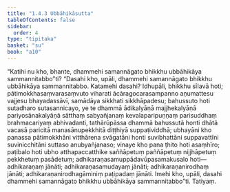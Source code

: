 ```yaml
---
title: "1.4.3 Ubbāhikāsutta"
tableOfContents: false
sidebar:
  order: 4
type: "tipitaka"
basket: "su"
book: "a10"
---
```



<DynamicBreadcrumb />

<Division number="33" book="a10">

<Paragraph number="272" book="a10">
“Katihi nu kho, bhante, dhammehi samannāgato bhikkhu ubbāhikāya sammannitabbo”ti? “Dasahi kho, upāli, dhammehi samannāgato bhikkhu ubbāhikāya sammannitabbo. Katamehi dasahi? Idhupāli, bhikkhu sīlavā hoti; pātimokkhasaṃvarasaṃvuto viharati ācāragocarasampanno aṇumattesu vajjesu bhayadassāvī, samādāya sikkhati sikkhāpadesu; bahussuto hoti sutadharo sutasannicayo, ye te dhammā ādikalyāṇā majjhekalyāṇā pariyosānakalyāṇā sātthaṃ sabyañjanaṃ kevalaparipuṇṇaṃ parisuddhaṃ brahmacariyaṃ abhivadanti, tathārūpāssa dhammā bahussutā honti dhātā vacasā paricitā manasānupekkhitā diṭṭhiyā suppaṭividdhā; ubhayāni kho panassa pātimokkhāni vitthārena svāgatāni honti suvibhattāni suppavattīni suvinicchitāni suttaso anubyañjanaso; vinaye kho pana ṭhito hoti asaṃhīro; paṭibalo hoti ubho atthapaccatthike saññāpetuṃ paññāpetuṃ nijjhāpetuṃ pekkhetuṃ pasādetuṃ; adhikaraṇasamuppādavūpasamakusalo hoti—  adhikaraṇaṃ jānāti; adhikaraṇasamudayaṃ jānāti; adhikaraṇanirodhaṃ jānāti; adhikaraṇanirodhagāminiṃ paṭipadaṃ jānāti. Imehi kho, upāli, dasahi dhammehi samannāgato bhikkhu ubbāhikāya sammannitabbo”ti.

</Paragraph>
</Division>

<Paragraph number="273" type="center" book="a10">
Tatiyaṃ.
</Paragraph>